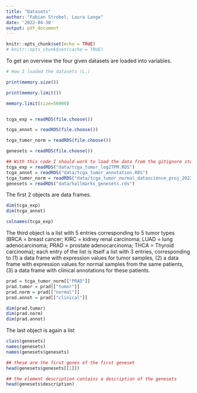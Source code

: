 ```yaml
---
title: "Datasets"
author: "Fabian Strobel, Laura Lange"
date: '2022-04-30'
output: pdf_document
---
```


```r
knitr::opts_chunk$set(echo = TRUE)
# knitr::opts_chunk$set(cache = TRUE)
```

To get an overview the four given datasets are loaded into variables.

```r
# How I loaded the datasets (L.)

print(memory.size())

print(memory.limit())

memory.limit(size=56000) 


tcga_exp = readRDS(file.choose())

tcga_annot = readRDS(file.choose())

tcga_tumor_norm = readRDS(file.choose())

genesets = readRDS(file.choose())
```

```r
## With this code I should work to load the data from the gitignore storage
tcga_exp = readRDS("data/tcga_tumor_log2TPM.RDS")
tcga_annot = readRDS("data/tcga_tumor_annotation.RDS")
tcga_tumor_norm = readRDS("data/tcga_tumor_normal_datascience_proj_2022.RDS")
genesets = readRDS("data/hallmarks_genesets.rds")
```

The first 2 objects are data frames.
```r
dim(tcga_exp)
dim(tcga_annot)

colnames(tcga_exp)
```

The third object is a list with 5 entries corresponding to 5 tumor types (BRCA = breast cancer; KIRC = kidney renal carcinoma; LUAD = lung adenocarcinoma; PRAD = prostate adenocarcinoma; THCA = Thyroid carcinoma); each entry of the list is itself a list with 3 entries, corresponding to (1) a data frame with expression values for tumor samples, (2) a data frame with expression values for normal samples from the same patients, (3) a data frame with clinical annotations for these patients.
```r
prad = tcga_tumor_norm[["PRAD"]]
prad.tumor = prad[["tumor"]]
prad.norm = prad[["normal"]]
prad.annot = prad[["clinical"]]

dim(prad.tumor)
dim(prad.norm)
dim(prad.annot)
```

The last object is again a list
```r
class(genesets)
names(genesets)
names(genesets$genesets)

## these are the first genes of the first geneset
head(genesets$genesets[[1]])

## the element description contains a description of the genesets
head(genesets$description)
```